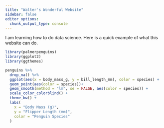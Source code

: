```yaml
---
title: "Walter's Wonderful Website"
sidebar: false
editor_options: 
  chunk_output_type: console
---
```


I am learning how to do data science. Here is a quick example of what this website can do. 

```r
library(palmerpenguins)
library(ggplot2)
library(ggthemes)

penguins %>%
  drop_na() %>%
  ggplot(aes(x = body_mass_g, y = bill_length_mm), color = species) +
  geom_point(aes(color = species))+
  geom_smooth(method = "lm", se = FALSE, aes(color = species)) +
  scale_color_colorblind() +
  theme_bw() +
  labs(
    x = "Body Mass (g)",
    y = "Flipper Length (mm)",
    color = "Penguin Species"
  )
```

